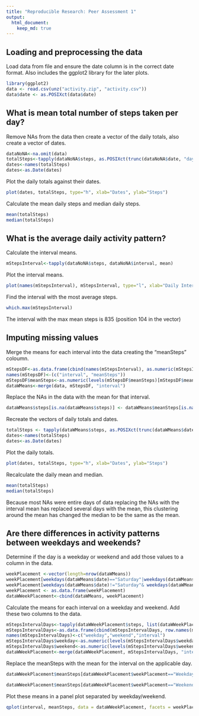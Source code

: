```yaml
---
title: "Reproducible Research: Peer Assessment 1"
output: 
  html_document:
    keep_md: true
---
```



## Loading and preprocessing the data
Load data from file and ensure the date column is in the correct date format. Also includes the ggplot2 library for the later plots.
```r
library(ggplot2)
data <- read.csv(unz("activity.zip", "activity.csv"))
data$date <- as.POSIXct(data$date)

```

## What is mean total number of steps taken per day?
Remove NAs from the data then create a vector of the daily totals, also create a vector of dates. 
```r
dataNoNA<-na.omit(data)
totalSteps<-tapply(dataNoNA$steps, as.POSIXct(trunc(dataNoNA$date, "day")), sum)
dates<-names(totalSteps)
dates<-as.Date(dates)
```

Plot the daily totals against their dates.
```r
plot(dates, totalSteps, type="h", xlab="Dates", ylab="Steps")
```

Calculate the mean daily steps and median daily steps.
```r
mean(totalSteps)
median(totalSteps)
```

## What is the average daily activity pattern?
Calculate the interval means.
```r
mStepsInterval<-tapply(dataNoNA$steps, dataNoNA$interval, mean)
```

Plot the interval means.
```r
plot(names(mStepsInterval), mStepsInterval, type="l", xlab="Daily Interval", ylab="Mean Steps")
```

Find the interval with the most average steps. 
```r
which.max(mStepsInterval)
```

The interval with the max mean steps is 835 (position 104 in the vector)

## Imputing missing values
Merge the means for each interval into the data creating the "meanSteps" coloumn. 
```r
mStepsDF<-as.data.frame(cbind(names(mStepsInterval), as.numeric(mStepsInterval)))
names(mStepsDF)<-(c("interval", "meanSteps"))
mStepsDF$meanSteps<-as.numeric(levels(mStepsDF$meanSteps)[mStepsDF$meanSteps])
dataWMeans<-merge(data, mStepsDF, "interval")
```

Replace the NAs in the data with the mean for that interval.
```r
dataWMeans$steps[is.na(dataWMeans$steps)] <- dataWMeans$meanSteps[is.na(dataWMeans$steps)]
```

Recreate the vectors of daily totals and dates.
```r
totalSteps <- tapply(dataWMeans$steps, as.POSIXct(trunc(dataWMeans$date, "day")), sum)
dates<-names(totalSteps)
dates<-as.Date(dates)
```

Plot the daily totals.
```r
plot(dates, totalSteps, type="h", xlab="Dates", ylab="Steps")
```

Recalculate the daily mean and median.
```r
mean(totalSteps)
median(totalSteps)
```
Because most NAs were entire days of data replacing the NAs with the interval mean has replaced several days with the mean, this clustering around the mean has changed the median to be the same as the mean.

## Are there differences in activity patterns between weekdays and weekends?
Determine if the day is a weekday or weekend and add those values to a column in the data.
```r
weekPlacement <-vector(length=nrow(dataWMeans))
weekPlacement[weekdays(dataWMeans$date)=="Saturday"|weekdays(dataWMeans$date)=="Sunday"] <- "Weekend"
weekPlacement[weekdays(dataWMeans$date)!="Saturday"& weekdays(dataWMeans$date)!="Sunday"] <- "Weekday"
weekPlacement <- as.data.frame(weekPlacement)
dataWWeekPlacement<-cbind(dataWMeans, weekPlacement)
```

Calculate the means for each interval on a weekday and weekend. Add these two columns to the data.
```r
mStepsIntervalDays<-tapply(dataWWeekPlacement$steps, list(dataWWeekPlacement$interval,dataWWeekPlacement$weekPlacement), mean)
mStepsIntervalDays<-as.data.frame(cbind(mStepsIntervalDays, row.names(mStepsIntervalDays)))
names(mStepsIntervalDays)<-c("weekday","weekend","interval")
mStepsIntervalDays$weekday<-as.numeric(levels(mStepsIntervalDays$weekday)[mStepsIntervalDays$weekday])
mStepsIntervalDays$weekend<-as.numeric(levels(mStepsIntervalDays$weekend)[mStepsIntervalDays$weekend])
dataWWeekPlacement<-merge(dataWWeekPlacement, mStepsIntervalDays, "interval")
```

Replace the meanSteps with the mean for the interval on the applicable day.
```r
dataWWeekPlacement$meanSteps[dataWWeekPlacement$weekPlacement=="Weekday"] <- dataWWeekPlacement$weekday[dataWWeekPlacement$weekPlacement=="Weekday"]

dataWWeekPlacement$meanSteps[dataWWeekPlacement$weekPlacement=="Weekend"] <- dataWWeekPlacement$weekend[dataWWeekPlacement$weekPlacement=="Weekend"]
```

Plot these means in a panel plot separated by weekday/weekend.
```r
qplot(interval, meanSteps, data = dataWWeekPlacement, facets = weekPlacement~., geom = "line")
```


